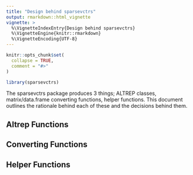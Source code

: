 ```yaml
---
title: "Design behind sparsevctrs"
output: rmarkdown::html_vignette
vignette: >
  %\VignetteIndexEntry{Design behind sparsevctrs}
  %\VignetteEngine{knitr::rmarkdown}
  %\VignetteEncoding{UTF-8}
---
```


```r
knitr::opts_chunk$set(
  collapse = TRUE,
  comment = "#>"
)
```

```r
library(sparsevctrs)
```

The sparsevctrs package produces 3 things; ALTREP classes, matrix/data.frame converting functions, helper functions. This document outlines the rationale behind each of these and the decisions behind them.

## Altrep Functions


## Converting Functions


## Helper Functions

